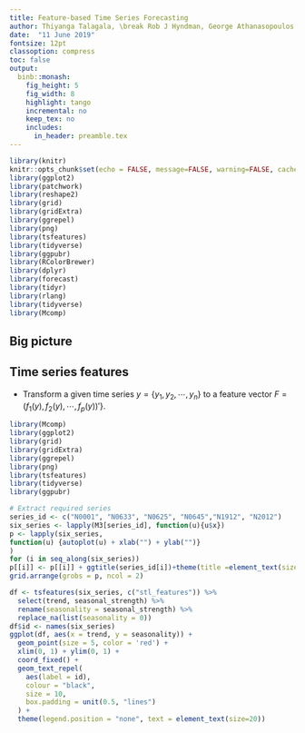 ```yaml
---
title: Feature-based Time Series Forecasting
author: Thiyanga Talagala, \break Rob J Hyndman, George Athanasopoulos \break Feng Li, Yanfei Kang
date:  "11 June 2019"
fontsize: 12pt
classoption: compress
toc: false
output:
  binb::monash:
    fig_height: 5
    fig_width: 8
    highlight: tango
    incremental: no
    keep_tex: no
    includes:
      in_header: preamble.tex
---
```



```r
library(knitr)
knitr::opts_chunk$set(echo = FALSE, message=FALSE, warning=FALSE, cache=TRUE, dev.args=list(bg=grey(0.9), pointsize=11))
library(ggplot2)
library(patchwork)
library(reshape2)
library(grid)
library(gridExtra)
library(ggrepel)
library(png)
library(tsfeatures)
library(tidyverse)
library(ggpubr)
library(RColorBrewer)
library(dplyr)
library(forecast)
library(tidyr)
library(rlang)
library(tidyverse)
library(Mcomp)
```



## Big picture

\begin{tikzpicture}
    \node<1> (img1) {\centerline{\includegraphics[width=\paperwidth, height=6.3cm]{img/rice1.png}}};
    \node<2> (img2) {\centerline{\includegraphics[width=\paperwidth, height=6.3cm]{img/rice2.png}}};
\end{tikzpicture}

\begin{itemize}[<+->]
\vfill\item What algorithm is likely to perform best?
\vfill\item Algorithm selection problem, John Rice (1976)
\end{itemize}


## Time series features

\fontsize{13}{14}\sf

* Transform a given time series $y=\{y_1, y_2, \cdots, y_n\}$ to a feature vector $F = (f_1(y), f_2(y), \cdots, f_p(y))'$}.

\pause

\begincols
\begincol{.48\textwidth}


```r
library(Mcomp)
library(ggplot2)
library(grid)
library(gridExtra)
library(ggrepel)
library(png)
library(tsfeatures)
library(tidyverse)
library(ggpubr)

# Extract required series
series_id <- c("N0001", "N0633", "N0625", "N0645","N1912", "N2012")
six_series <- lapply(M3[series_id], function(u){u$x})
p <- lapply(six_series,
function(u) {autoplot(u) + xlab("") + ylab("")}
)
for (i in seq_along(six_series))
p[[i]] <- p[[i]] + ggtitle(series_id[i])+theme(title =element_text(size=30, face='bold'))
grid.arrange(grobs = p, ncol = 2)

```

\endcol 
\begincol{.48\textwidth}

\pause

```r
df <- tsfeatures(six_series, c("stl_features")) %>%
  select(trend, seasonal_strength) %>%
  rename(seasonality = seasonal_strength) %>%
  replace_na(list(seasonality = 0))
df$id <- names(six_series)
ggplot(df, aes(x = trend, y = seasonality)) +
  geom_point(size = 5, color = 'red') +
  xlim(0, 1) + ylim(0, 1) +
  coord_fixed() +
  geom_text_repel(
    aes(label = id),
    colour = "black",
    size = 10,
    box.padding = unit(0.5, "lines")
  ) +
  theme(legend.position = "none", text = element_text(size=20))
```

  \endcol
\endcols



